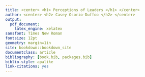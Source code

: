 --- 
title: <center> <h1> Perceptions of Leaders </h1> </center>
author: <center> <h2> Casey Osorio-Duffoo </h2> </center>
output: 
  pdf_document:
    latex_engine: xelatex
sansfont: Times New Roman
fontsize: 12pt
geometry: margin=1in
site: bookdown::bookdown_site
documentclass: article
bibliography: [book.bib, packages.bib]
biblio-style: apalike
link-citations: yes
---

\newpage
